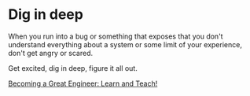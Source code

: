 
# Dig in deep

When you run into a bug or something that exposes that you don't understand everything about a system or some limit of your experience, don't get angry or scared.

Get excited, dig in deep, figure it all out.

[Becoming a Great Engineer: Learn and Teach!](https://www.youtube.com/shorts/4y46iRN5Vec)
